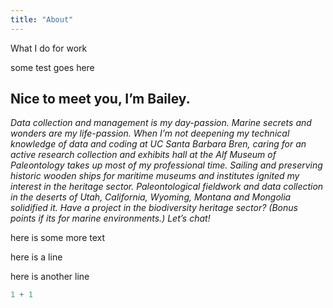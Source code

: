 ```yaml
---
title: "About"
---
```


What I do for work

<p class="title">some test goes here </p>

## Nice to meet you, I’m Bailey.

<p class="orange-text" center-text>

*Data collection and management is my day-passion. Marine secrets and wonders are my life-passion. When I’m not deepening my technical knowledge of data and coding at UC Santa Barbara Bren, caring for an active research collection and exhibits hall at the Alf Museum of Paleontology takes up most of my professional time. Sailing and preserving historic wooden ships for maritime museums and institutes ignited my interest in the heritage sector. Paleontological fieldwork and data collection in the deserts of Utah, California, Wyoming, Montana and Mongolia solidified it. Have a project in the biodiversity heritage sector? (Bonus points if its for marine environments.) Let’s chat!*
</p>


[here is some more text]{.orange.text}


::: {.center-text}
here is a line

here is another line
:::
```r
1 + 1
```
